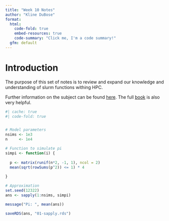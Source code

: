 ```yaml
---
title: "Week 10 Notes"
author: "Kline DuBose"
format: 
  html: 
    code-fold: true
    embed-resources: true
    code-summary: "Click me, I'm a code summary!"
  gfm: default
---
```


# Introduction

The purpose of this set of notes is to review and expand our knowledge and understanding of slurm functions withing HPC.

Further information on the subject can be found [here](https://book-hpc.ggvy.cl/slurm-fundamentals.html). The full [book](https://book-hpc.ggvy.cl/) is also very helpful.

```r
#| cache: true
#| code-fold: true


# Model parameters
nsims <- 1e3
n     <- 1e4

# Function to simulate pi
simpi <- function(i) {
  
  p <- matrix(runif(n*2, -1, 1), ncol = 2)
  mean(sqrt(rowSums(p^2)) <= 1) * 4
  
}

# Approximation
set.seed(12322)
ans <- sapply(1:nsims, simpi)

message("Pi: ", mean(ans))

saveRDS(ans, "01-sapply.rds")


```